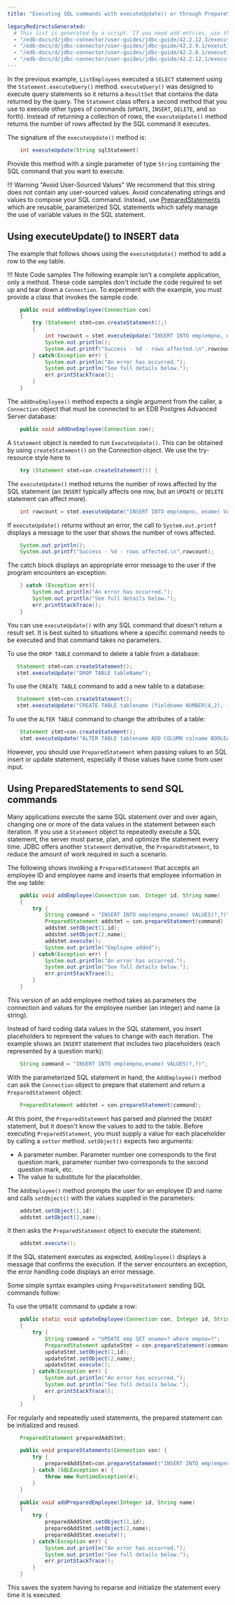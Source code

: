 ```yaml
---
title: "Executing SQL commands with executeUpdate() or through PrepareStatement objects"

legacyRedirectsGenerated:
  # This list is generated by a script. If you need add entries, use the `legacyRedirects` key.
  - "/edb-docs/d/jdbc-connector/user-guides/jdbc-guide/42.2.12.3/executing_sql_commands_with_executeUpdate().html"
  - "/edb-docs/d/jdbc-connector/user-guides/jdbc-guide/42.2.9.1/executing_sql_commands_with_executeUpdate().html"
  - "/edb-docs/d/jdbc-connector/user-guides/jdbc-guide/42.2.8.1/executing_sql_commands_with_executeUpdate().html"
  - "/edb-docs/d/jdbc-connector/user-guides/jdbc-guide/42.2.12.1/executing_sql_commands_with_executeUpdate().html"
---
```


<div id="executing_sql_commands_with_executeUpdate" class="registered_link"></div>

In the previous example, `ListEmployees` executed a `SELECT` statement using the `Statement.executeQuery()` method. `executeQuery()` was designed to execute query statements so it returns a `ResultSet` that contains the data returned by the query. The `Statement` class offers a second method that you use to execute other types of commands (`UPDATE`, `INSERT`, `DELETE`, and so forth). Instead of returning a collection of rows, the `executeUpdate()` method returns the number of rows affected by the SQL command it executes.

The signature of the `executeUpdate()` method is:

```java
    int executeUpdate(String sqlStatement)
```

Provide this method with a single parameter of type `String` containing the SQL command that you want to execute. 

!!! Warning "Avoid User-Sourced Values"
    We recommend that this string does not contain any user-sourced values. Avoid concatenating strings and values to compose your SQL command.  Instead, use [PreparedStatements](#using-preparedstatements-to-send-sql-commands) which are reusable, parameterized SQL statements which safely manage the use of variable values in the SQL statement.


## Using executeUpdate() to INSERT data

The example that follows shows using the `executeUpdate()` method to add a row to the `emp` table.

!!! Note Code samples
    The following example isn't a complete application, only a method. These code samples don't include the code required to set up and tear down a `Connection`. To experiment with the example, you must provide a class that invokes the sample code.


```java
    public void addOneEmployee(Connection con)
    {
        try (Statement stmt=con.createStatement();)
        {
            int rowcount = stmt.executeUpdate("INSERT INTO emp(empno, ename) VALUES(6000,'Jones')");
            System.out.println();
            System.out.printf("Success - %d - rows affected.\n",rowcount);
        } catch(Exception err) {
            System.out.println("An error has occurred.");
            System.out.println("See full details below.");
            err.printStackTrace();
        }
    }
```

The `addOneEmployee()` method expects a single argument from the caller, a `Connection` object that must be connected to an EDB Postgres Advanced Server database:

```java
    public void addOneEmployee(Connection con);
```

A `Statement` object is needed to run `ExecuteUpdate()`. This can be obtained by using `createStatement()` on the Connection object. We use the try-resource style here to 

```java
    try (Statement stmt=con.createStatement()) {
```

The `executeUpdate()` method returns the number of rows affected by the SQL statement (an `INSERT` typically affects one row, but an `UPDATE` or `DELETE` statement can affect more).

```java
    int rowcount = stmt.executeUpdate("INSERT INTO emp(empno, ename) VALUES(6000,'Jones')");
```

If `executeUpdate()` returns without an error, the call to `System.out.printf` displays a message to the user that shows the number of rows affected.

```java
    System.out.println(); 
    System.out.printf("Success - %d - rows affected.\n",rowcount);
```

The catch block displays an appropriate error message to the user if the program encounters an exception:

```java
    } catch (Exception err){
        System.out.println("An error has occurred.");
        System.out.println("See full details below.");
        err.printStackTrace();
    }
```

You can use `executeUpdate()` with any SQL command that doesn't return a result set. It is best suited to situations where a specific command needs to be executed and that command takes no parameters.

To use the `DROP TABLE` command to delete a table from a database:

```java
   Statement stmt=con.createStatement();
   stmt.executeUpdate("DROP TABLE tableName");     
```

To use the `CREATE TABLE` command to add a new table to a database:

```java
   Statement stmt=con.createStatement();
   stmt.executeUpdate("CREATE TABLE tablename (fieldname NUMBER(4,2), fieldname2 VARCHAR2(30))"; 
```

To use the `ALTER TABLE` command to change the attributes of a table:

```java
    Statement stmt=con.createStatement();
    stmt.executeUpdate("ALTER TABLE tablename ADD COLUMN colname BOOLEAN "; 
```

However, you should use `PreparedStatement` when passing values to an SQL insert or update statement, especially if those values have come from user input.

## Using PreparedStatements to send SQL commands 

Many applications execute the same SQL statement over and over again, changing one or more of the data values in the statement between each iteration. If you use a `Statement` object to repeatedly execute a SQL statement, the server must parse, plan, and optimize the statement every time. JDBC offers another `Statement` derivative, the `PreparedStatement`, to reduce the amount of work required in such a scenario.

The following shows invoking a `PreparedStatement` that accepts an employee ID and employee name and inserts that employee information in the `emp` table:

```java
    public void addEmployee(Connection con, Integer id, String name)
    {
        try {
            String command = "INSERT INTO emp(empno,ename) VALUES(?,?)";
            PreparedStatement addstmt = con.prepareStatement(command)
            addstmt.setObject(1,id);
            addstmt.setObject(2,name);
            addstmt.execute();
            System.out.println("Employee added");
        } catch(Exception err) {
            System.out.println("An error has occurred.");
            System.out.println("See full details below.");
            err.printStackTrace();
        }
    }
```

This version of an add employee method takes as parameters the connection and values for the employee number (an integer) and name (a string).

Instead of hard coding data values in the SQL statement, you insert placeholders to represent the values to change with each iteration. The example shows an `INSERT` statement that includes two placeholders (each represented by a question mark):

```java
    String command = "INSERT INTO emp(empno,ename) VALUES(?,?)";
```

With the parameterized SQL statement in hand, the `AddEmployee()` method can ask the `Connection` object to prepare that statement and return a `PreparedStatement` object:

```java
    PreparedStatement addstmt = con.prepareStatement(command);
```

At this point, the `PreparedStatement` has parsed and planned the `INSERT` statement, but it doesn't know the values to add to the table. Before executing `PreparedStatement`, you must supply a value for each placeholder by calling a `setter` method. `setObject()` expects two arguments:
  
- A parameter number. Parameter number one corresponds to the first question mark, parameter number two corresponds to the second question mark, etc. 
- The value to substitute for the placeholder.

The `AddEmployee()` method prompts the user for an employee ID and name and calls `setObject()` with the values supplied in the parameters:

```java
    addstmt.setObject(1,id);
    addstmt.setObject(2,name);
```

It then asks the `PreparedStatement` object to execute the statement:

```java
    addstmt.execute();
```

If the SQL statement executes as expected, `AddEmployee()` displays a message that confirms the execution. If the server encounters an exception, the error handling code displays an error message.

Some simple syntax examples using `PreparedStatement` sending SQL commands follow:

To use the `UPDATE` command to update a row:

```java
    public static void updateEmployee(Connection con, Integer id, String name)
    {
        try {
            String command = "UPDATE emp SET ename=? where empno=?";
            PreparedStatement updateStmt = con.prepareStatement(command);
            updateStmt.setObject(1,id);
            updateStmt.setObject(2,name);
            updateStmt.execute();
        } catch(Exception err) {
            System.out.println("An error has occurred.");
            System.out.println("See full details below.");
            err.printStackTrace();
        }
    }
```

For regularly and repeatedly used statements, the prepared statement can be initialized and reused. 

```java
    PreparedStatement preparedAddStmt;

    public void prepareStatements(Connection con) {
        try {
            preparedAddStmt=con.prepareStatement("INSERT INTO emp(empno,ename) VALUES(?,?)");
        } catch (SQLException e) {
            throw new RuntimeException(e);
        }
    }

    public void addPreparedEmployee(Integer id, String name)
    {
        try {
            preparedAddStmt.setObject(1,id);
            preparedAddStmt.setObject(2,name);
            preparedAddStmt.execute();
        } catch(Exception err) {
            System.out.println("An error has occurred.");
            System.out.println("See full details below.");
            err.printStackTrace();
        }
    }
```

This saves the system having to reparse and initialize the statement every time it is executed.

